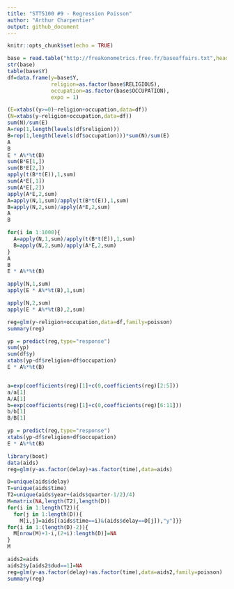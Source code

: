 ```yaml
---
title: "STT5100 #9 - Regression Poisson"
author: "Arthur Charpentier"
output: github_document
---
```


```r
knitr::opts_chunk$set(echo = TRUE)
```

```r
base = read.table("http://freakonometrics.free.fr/baseaffairs.txt",header=TRUE)
str(base)
table(base$Y)
df=data.frame(y=base$Y,
              religion=as.factor(base$RELIGIOUS),
              occupation=as.factor(base$OCCUPATION),
              expo = 1)

(E=xtabs((y>=0)~religion+occupation,data=df))
(N=xtabs(y~religion+occupation,data=df))
sum(N)/sum(E)
A=rep(1,length(levels(df$religion)))
B=rep(1,length(levels(df$occupation)))*sum(N)/sum(E)
A
B
E * A%*%t(B)
sum(B*E[1,])
sum(B*E[2,])
apply(t(B*t(E)),1,sum)
sum(A*E[,1])
sum(A*E[,2])
apply(A*E,2,sum)
A=apply(N,1,sum)/apply(t(B*t(E)),1,sum)
B=apply(N,2,sum)/apply(A*E,2,sum)
A
B

for(i in 1:1000){
  A=apply(N,1,sum)/apply(t(B*t(E)),1,sum)
  B=apply(N,2,sum)/apply(A*E,2,sum)
}
A
B
E * A%*%t(B)

apply(N,1,sum)
apply(E * A%*%t(B),1,sum)

apply(N,2,sum)
apply(E * A%*%t(B),2,sum)

reg=glm(y~religion+occupation,data=df,family=poisson)
summary(reg)

yp = predict(reg,type="response")
sum(yp)
sum(df$y)
xtabs(yp~df$religion+df$occupation)
E * A%*%t(B)


a=exp(coefficients(reg)[1]+c(0,coefficients(reg)[2:5]))
a/a[1]
A/A[1]
b=exp(coefficients(reg)[1]+c(0,coefficients(reg)[6:11]))
b/b[1]
B/B[1]

yp = predict(reg,type="response")
xtabs(yp~df$religion+df$occupation)
E * A%*%t(B)
```

```r
library(boot)
data(aids)
reg=glm(y~as.factor(delay)+as.factor(time),data=aids)

D=unique(aids$delay)
T=unique(aids$time)
T2=unique(aids$year+(aids$quarter-1/2)/4)
M=matrix(NA,length(T2),length(D))
for(i in 1:length(T2)){
  for(j in 1:length(D)){
    M[i,j]=aids[(aids$time==i)&(aids$delay==D[j]),"y"]}}
for(i in 1:(length(D)-2)){
  M[nrow(M)+1-i,(2+i):length(D)]=NA
}
M

aids2=aids
aids2$y[aids2$dud==1]=NA
reg=glm(y~as.factor(delay)+as.factor(time),data=aids2,family=poisson)
summary(reg)
```